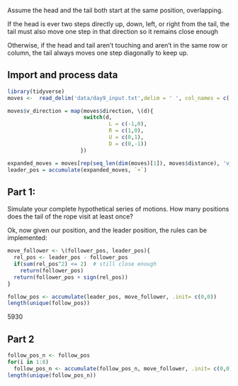 
 Assume the head and the tail both start at the same position, overlapping.

If the head is ever two steps directly up, down, left, or right from the tail, the tail must also move one step in that direction so it remains close enough

Otherwise, if the head and tail aren't touching and aren't in the same row or column, the tail always moves one step diagonally to keep up.




## Import and process data
 

```r
library(tidyverse)
moves <-  read_delim('data/day9_input.txt',delim = ' ', col_names = c('direction','distance'))

```

```r
moves$v_direction = map(moves$direction, \(d){
                        switch(d,
                                L = c(-1,0),
                                R = c(1,0),
                                U = c(0,1),
                                D = c(0,-1))
                       })

expanded_moves = moves[rep(seq_len(dim(moves)[1]), moves$distance), 'v_direction']$v_direction
leader_pos = accumulate(expanded_moves, `+`)
```


## Part 1:

Simulate your complete hypothetical series of motions. How many positions does the tail of the rope visit at least once?

 
Ok, now given our position, and the leader position, the rules can be implemented:

```r
move_follower <- \(follower_pos, leader_pos){
  rel_pos <- leader_pos - follower_pos
  if(sum(rel_pos^2) <= 2)  # still close enough
    return(follower_pos)
  return(follower_pos + sign(rel_pos)) 
}

follow_pos <- accumulate(leader_pos, move_follower, .init= c(0,0))
length(unique(follow_pos))
```

5930

## Part 2

```r
follow_pos_n <- follow_pos
for(i in 1:8) 
  follow_pos_n <- accumulate(follow_pos_n, move_follower, .init= c(0,0))
length(unique(follow_pos_n))  
```

